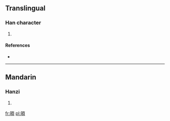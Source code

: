 ==Translingual==

===Han character===
{{Han char|rn=72|rad=日|as=09|sn=13|four=6108<sub>6</sub>|canj=日一月金 (AMBC)}}

# {{defn|Han|sort=日09}}

====References====
* {{Han ref|kx=0498.020|dkj=14040|hdz=21523.040|uh=668A|ud=26250|bh=DDC4|bd=56772}}

----

==Mandarin==

===Hanzi===
{{cmn-hanzi|pin=[[fǔ]] ([[fu3]])|wg=fu<sup>3</sup>}}

# {{defn|lang=cmn|sort=日09}}

[[fr:暊]]
[[pl:暊]]
